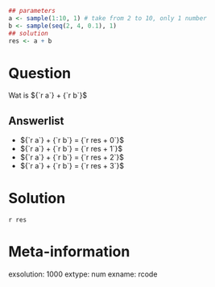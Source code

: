 ```{r data generation, echo = FALSE, results = "hide"}
## parameters
a <- sample(1:10, 1) # take from 2 to 10, only 1 number 
b <- sample(seq(2, 4, 0.1), 1)
## solution
res <- a + b
```


Question
========
Wat is ${`r a`} + {`r b`}$

Answerlist
----------
* ${`r a`} + {`r b`} = {`r res + 0`}$
* ${`r a`} + {`r b`} = {`r res + 1`}$
* ${`r a`} + {`r b`} = {`r res + 2`}$
* ${`r a`} + {`r b`} = {`r res + 3`}$

Solution
========
`r res`

Meta-information
================
exsolution: 1000
extype: num
exname: rcode